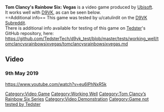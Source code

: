 <strong>Tom Clancy's Rainbow Six: Vegas</strong> is a video game produced by [[Ubisoft]].
<br />
It works well with [[D9VK]], as can be seen below.
<br />
==Additional info==
This game was tested by u/catulirdit on the [[D9VK Subreddit]].
<br />
There is additional info available for testing of this game on [[User:Tedster|Tedster]]'s GitHub repository, here:
<br />
https://github.com/TedsterTech/d9vk_test/blob/master/tests/working_well/tomclancysrainbowsixvegas/tomclancysrainbowsixvegas.md
==Video==
===9th May 2019===
<youtube>https://www.youtube.com/watch?v=eu6lPhNxR5k</youtube>

[[Category:Video Game]]
[[Category:Working Well]]
[[Category:Tom Clancy’s Rainbow Six Series]]
[[Category:Video Demonstration]]
[[Category:Game not tested by Tedster]]
